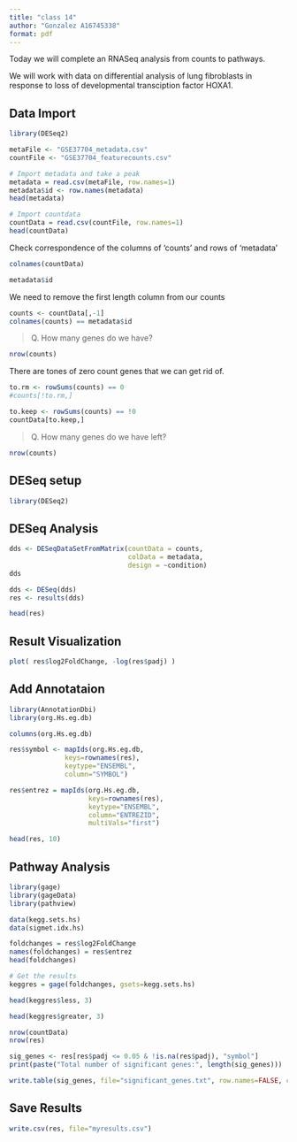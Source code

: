 ```yaml
---
title: "class 14"
author: "Gonzalez A16745338"
format: pdf
---
```


Today we will complete an RNASeq analysis from counts to pathways.

We will work with data on differential analysis of lung fibroblasts in response to loss of developmental transciption factor HOXA1.


## Data Import
```r
library(DESeq2)
```



```r
metaFile <- "GSE37704_metadata.csv"
countFile <- "GSE37704_featurecounts.csv"

# Import metadata and take a peak
metadata = read.csv(metaFile, row.names=1)
metadata$id <- row.names(metadata)
head(metadata)

```
```r
# Import countdata
countData = read.csv(countFile, row.names=1)
head(countData)
```

Check correspondence of the columns of 'counts' and rows of 'metadata'

```r
colnames(countData)
```

```r
metadata$id
```

We need to remove the first length column from our counts 

```r
counts <- countData[,-1]
colnames(counts) == metadata$id
```

> Q. How many genes do we have? 

```r
nrow(counts)
```

There are tones of zero count genes that we can get rid of.

```r
to.rm <- rowSums(counts) == 0
#counts[!to.rm,]
```
```r
to.keep <- rowSums(counts) == !0
countData[to.keep,]
```


> Q. How many genes do we have left?

```r
nrow(counts)
```


## DESeq setup
```r
library(DESeq2)
```


## DESeq Analysis


```r
dds <- DESeqDataSetFromMatrix(countData = counts,
                              colData = metadata, 
                              design = ~condition)
dds
```

```r
dds <- DESeq(dds)
res <- results(dds)
```



```r
head(res)
```


## Result Visualization

```r
plot( res$log2FoldChange, -log(res$padj) )

```












## Add Annotataion

```r
library(AnnotationDbi)
library(org.Hs.eg.db)

columns(org.Hs.eg.db)
```


```r
res$symbol <- mapIds(org.Hs.eg.db,
              keys=rownames(res),
              keytype="ENSEMBL",
              column="SYMBOL")
```

```r
res$entrez = mapIds(org.Hs.eg.db,
                    keys=rownames(res),
                    keytype="ENSEMBL",
                    column="ENTREZID",
                    multiVals="first")

```



```r
head(res, 10)
```



## Pathway Analysis

```r
library(gage)
library(gageData)
library(pathview)
```

```r
data(kegg.sets.hs)
data(sigmet.idx.hs)

```


```r
foldchanges = res$log2FoldChange
names(foldchanges) = res$entrez
head(foldchanges)
```


```r
# Get the results
keggres = gage(foldchanges, gsets=kegg.sets.hs)
```

```r
head(keggres$less, 3)
```


```r
head(keggres$greater, 3)
```


```r
nrow(countData)
nrow(res)
```



```r
sig_genes <- res[res$padj <= 0.05 & !is.na(res$padj), "symbol"]
print(paste("Total number of significant genes:", length(sig_genes)))
```

```r
write.table(sig_genes, file="significant_genes.txt", row.names=FALSE, col.names=FALSE, quote=FALSE)
```



## Save Results

```r
write.csv(res, file="myresults.csv")
```







